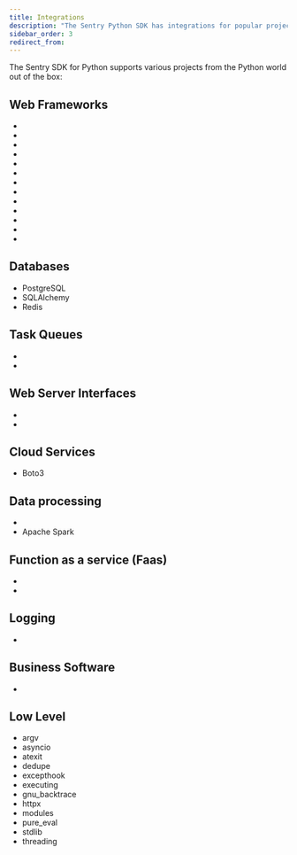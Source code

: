 ```yaml
---
title: Integrations
description: "The Sentry Python SDK has integrations for popular projects in the Python world."
sidebar_order: 3
redirect_from:
---
```


The Sentry SDK for Python supports various projects from the Python world out of the box:

## Web Frameworks

- <GuideLink platform="python" guide="django" />
- <GuideLink platform="python" guide="flask" />
- <GuideLink platform="python" guide="fastapi" />
- <GuideLink platform="python" guide="starlette" />
- <GuideLink platform="python" guide="bottle" />
- <GuideLink platform="python" guide="falcon" />
- <GuideLink platform="python" guide="chalice" />
- <GuideLink platform="python" guide="sanic" />
- <GuideLink platform="python" guide="quart" />
- <GuideLink platform="python" guide="pyramid" />
- <GuideLink platform="python" guide="tornado" />
- <GuideLink platform="python" guide="serverless" />
- <GuideLink platform="python" guide="aiohttp" />

## Databases

- PostgreSQL <GuideLink platform="python" guide="postgres" />
- SQLAlchemy <GuideLink platform="python" guide="sqlalchemy" />
- Redis <GuideLink platform="python" guide="redis" />

## Task Queues

- <GuideLink platform="python" guide="celery" />
- <GuideLink platform="python" guide="rq" />

## Web Server Interfaces

- <GuideLink platform="python" guide="wsgi" />
- <GuideLink platform="python" guide="asgi" />

## Cloud Services

- Boto3 <GuideLink platform="python" guide="boto3" />

## Data processing

- <GuideLink platform="python" guide="beam" />
- Apache Spark <GuideLink platform="python" guide="spark" />

## Function as a service (Faas)

- <GuideLink platform="python" guide="aws-lambda" />
- <GuideLink platform="python" guide="gcp-functions" />

## Logging

- <GuideLink platform="python" guide="logging" />

## Business Software

- <GuideLink platform="python" guide="tryton" />

## Low Level

- argv
- asyncio
- atexit
- dedupe
- excepthook
- executing
- gnu_backtrace
- httpx
- modules
- pure_eval
- stdlib
- threading
